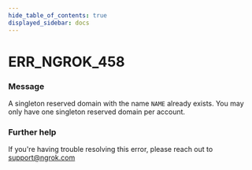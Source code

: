```yaml
---
hide_table_of_contents: true
displayed_sidebar: docs
---
```



# ERR_NGROK_458

### Message

A singleton reserved domain with the name `NAME` already exists. You may only have one singleton reserved domain per account.

<ErrorDetails error="err_ngrok_458" />

### Further help

If you're having trouble resolving this error, please reach out to [support@ngrok.com](mailto:support@ngrok.com?subject=Help%20with%20ERR_NGROK_458)
